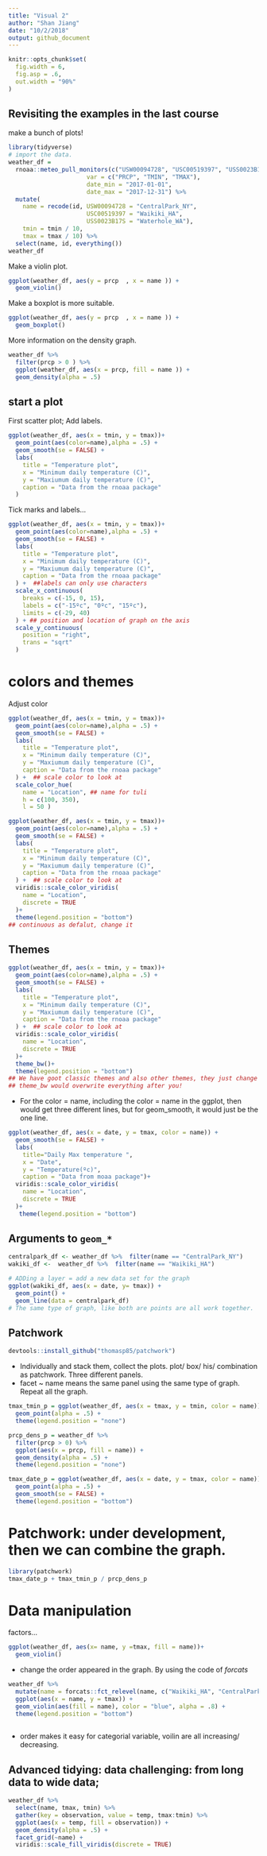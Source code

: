 ```yaml
---
title: "Visual 2"
author: "Shan Jiang"
date: "10/2/2018"
output: github_document
---
```


```r
knitr::opts_chunk$set(
  fig.width = 6,
  fig.asp = .6,
  out.width = "90%"
)
```

## Revisiting the examples in the last course
make a bunch of plots!

```r
library(tidyverse)
# import the data.
weather_df = 
  rnoaa::meteo_pull_monitors(c("USW00094728", "USC00519397", "USS0023B17S"),
                      var = c("PRCP", "TMIN", "TMAX"), 
                      date_min = "2017-01-01",
                      date_max = "2017-12-31") %>%
  mutate(
    name = recode(id, USW00094728 = "CentralPark_NY", 
                      USC00519397 = "Waikiki_HA",
                      USS0023B17S = "Waterhole_WA"),
    tmin = tmin / 10,
    tmax = tmax / 10) %>%
  select(name, id, everything())
weather_df
```
Make a violin plot.
```r
ggplot(weather_df, aes(y = prcp  , x = name )) +
  geom_violin()
```

Make a boxplot is more suitable.
```r
ggplot(weather_df, aes(y = prcp  , x = name )) +
  geom_boxplot()
```

More information on the density graph.
```r
weather_df %>% 
  filter(prcp > 0 ) %>% 
  ggplot(weather_df, aes(x = prcp, fill = name )) +
  geom_density(alpha = .5)
```
## start a plot

First scatter plot; Add labels.
```r
ggplot(weather_df, aes(x = tmin, y = tmax))+
  geom_point(aes(color=name),alpha = .5) +
  geom_smooth(se = FALSE) +
  labs(
    title = "Temperature plot",
    x = "Minimum daily temperature (C)",
    y = "Maxiumum daily temperature (C)",
    caption = "Data from the rnoaa package"
  )
```

Tick marks and labels...
```r
ggplot(weather_df, aes(x = tmin, y = tmax))+
  geom_point(aes(color=name),alpha = .5) +
  geom_smooth(se = FALSE) +
  labs(
    title = "Temperature plot",
    x = "Minimum daily temperature (C)",
    y = "Maxiumum daily temperature (C)",
    caption = "Data from the rnoaa package"
  ) +  ##labels can only use characters
  scale_x_continuous(
    breaks = c(-15, 0, 15),
    labels = c("-15ºc", "0ºc", "15ºc"),
    limits = c(-29, 40)
  ) + ## position and location of graph on the axis 
  scale_y_continuous(
    position = "right",
    trans = "sqrt" 
  )

```
# colors and themes
Adjust color 
```r

ggplot(weather_df, aes(x = tmin, y = tmax))+
  geom_point(aes(color=name),alpha = .5) +
  geom_smooth(se = FALSE) +
  labs(
    title = "Temperature plot",
    x = "Minimum daily temperature (C)",
    y = "Maxiumum daily temperature (C)",
    caption = "Data from the rnoaa package"
  ) +  ## scale color to look at
  scale_color_hue(
    name = "Location", ## name for tuli
    h = c(100, 350),
    l = 50 )
```
```r
ggplot(weather_df, aes(x = tmin, y = tmax))+
  geom_point(aes(color=name),alpha = .5) +
  geom_smooth(se = FALSE) +
  labs(
    title = "Temperature plot",
    x = "Minimum daily temperature (C)",
    y = "Maxiumum daily temperature (C)",
    caption = "Data from the rnoaa package"
  ) +  ## scale color to look at
  viridis::scale_color_viridis(
    name = "Location", 
    discrete = TRUE
  )+
  theme(legend.position = "bottom")
## continuous as defalut, change it
```

## Themes
```r
ggplot(weather_df, aes(x = tmin, y = tmax))+
  geom_point(aes(color=name),alpha = .5) +
  geom_smooth(se = FALSE) +
  labs(
    title = "Temperature plot",
    x = "Minimum daily temperature (C)",
    y = "Maxiumum daily temperature (C)",
    caption = "Data from the rnoaa package"
  ) +  ## scale color to look at
  viridis::scale_color_viridis(
    name = "Location", 
    discrete = TRUE
  )+ 
  theme_bw()+
  theme(legend.position = "bottom")
## We have goot classic themes and also other themes, they just change the theme of the graph.
## theme_bw would overwrite everything after you!
```
* For the color = name, including the color = name in the ggplot, then would get three different lines, but for geom_smooth, it would just be the one line.

```r
ggplot(weather_df, aes(x = date, y = tmax, color = name)) + 
  geom_smooth(se = FALSE) +
  labs(
    title="Daily Max temperature ",
    x = "Date",
    y = "Temperature(ºc)",
    caption = "Data from moaa package")+ 
  viridis::scale_color_viridis(
    name = "Location", 
    discrete = TRUE
  )+ 
   theme(legend.position = "bottom")
```
## Arguments to `geom_*`
```r
centralpark_df <- weather_df %>%  filter(name == "CentralPark_NY")
wakiki_df <-  weather_df %>%  filter(name == "Waikiki_HA")

# ADDing a layer = add a new data set for the graph
ggplot(wakiki_df, aes(x = date, y= tmax)) +
  geom_point() +
  geom_line(data = centralpark_df)
# The same type of graph, like both are points are all work together.
```
## Patchwork

```r
devtools::install_github("thomasp85/patchwork")
```

* Individually and stack them, collect the plots. 
plot/ box/ his/ combination as patchwork. Three different panels. 
* facet ~ name means the same panel using the same type of graph. 
Repeat all the graph.
```r
tmax_tmin_p = ggplot(weather_df, aes(x = tmax, y = tmin, color = name)) + 
  geom_point(alpha = .5) +
  theme(legend.position = "none")

prcp_dens_p = weather_df %>% 
  filter(prcp > 0) %>% 
  ggplot(aes(x = prcp, fill = name)) + 
  geom_density(alpha = .5) + 
  theme(legend.position = "none")

tmax_date_p = ggplot(weather_df, aes(x = date, y = tmax, color = name)) + 
  geom_point(alpha = .5) +
  geom_smooth(se = FALSE) + 
  theme(legend.position = "bottom")
```
# Patchwork: under development, then we can combine the graph.
```r
library(patchwork)
tmax_date_p + tmax_tmin_p / prcp_dens_p 
```

# Data manipulation

factors...

```r
ggplot(weather_df, aes(x= name, y =tmax, fill = name))+
  geom_violin()
```
 * change the order appeared in the graph. By using the code of *forcats*
```r
weather_df %>%
  mutate(name = forcats::fct_relevel(name, c("Waikiki_HA", "CentralPark_NY", "Waterhole_WA"))) %>% 
  ggplot(aes(x = name, y = tmax)) + 
  geom_violin(aes(fill = name), color = "blue", alpha = .8) + 
  theme(legend.position = "bottom") 
  
```
* order makes it easy for  categorial  variable, voilin are all increasing/ decreasing. 


## Advanced tidying: data challenging: from long data to wide data;
```r
weather_df %>%
  select(name, tmax, tmin) %>% 
  gather(key = observation, value = temp, tmax:tmin) %>% 
  ggplot(aes(x = temp, fill = observation)) +
  geom_density(alpha = .5) + 
  facet_grid(~name) + 
  viridis::scale_fill_viridis(discrete = TRUE)
```



